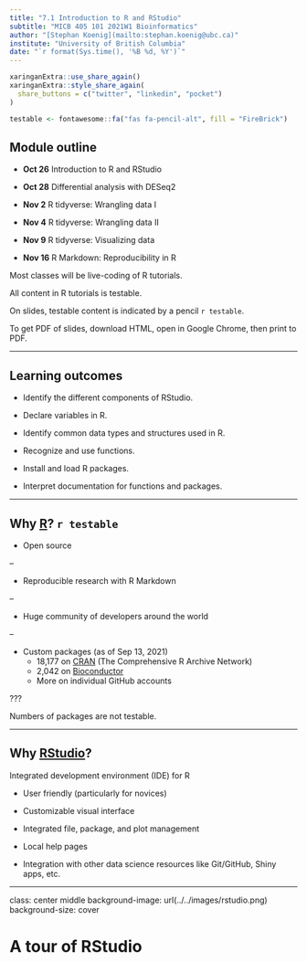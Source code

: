 ```yaml
---
title: "7.1 Introduction to R and RStudio"
subtitle: "MICB 405 101 2021W1 Bioinformatics"
author: "[Stephan Koenig](mailto:stephan.koenig@ubc.ca)"
institute: "University of British Columbia"
date: "`r format(Sys.time(), '%B %d, %Y')`"
---
```


```r
xaringanExtra::use_share_again()
xaringanExtra::style_share_again(
  share_buttons = c("twitter", "linkedin", "pocket")
)

testable <- fontawesome::fa("fas fa-pencil-alt", fill = "FireBrick")
```

## Module outline

- **Oct 26** Introduction to R and RStudio

- **Oct 28** Differential analysis with DESeq2

- **Nov 2** R tidyverse: Wrangling data I

- **Nov 4** R tidyverse: Wrangling data II

- **Nov 9** R tidyverse: Visualizing data

- **Nov 16** R Markdown: Reproducibility in R

Most classes will be live-coding of R tutorials.

All content in R tutorials is testable.

On slides, testable content is indicated by a pencil `r testable`.

To get PDF of slides, download HTML, open in Google Chrome, then print to PDF.

---

## Learning outcomes

- Identify the different components of RStudio.

- Declare variables in R.

- Identify common data types and structures used in R.

- Recognize and use functions.

- Install and load R packages.

- Interpret documentation for functions and packages.

---

## Why [R](https://cran.rproject.org/)? `r testable`

- Open source

--

- Reproducible research with R Markdown

--

- Huge community of developers around the world

--

- Custom packages (as of Sep 13, 2021)
    - 18,177 on [CRAN](https://cran.r-project.org/web/packages/available_packages_by_name.html) (The Comprehensive R Archive Network)
    - 2,042 on [Bioconductor](https://www.bioconductor.org/packages)
    - More on individual GitHub accounts

???

Numbers of packages are not testable.

---

## Why [RStudio](https://www.rstudio.com/)?

Integrated development environment (IDE) for R

- User friendly (particularly for novices)

- Customizable visual interface

- Integrated file, package, and plot management

- Local help pages

- Integration with other data science resources like Git/GitHub, Shiny apps, etc.

---

class: center middle
background-image: url(../../images/rstudio.png)
background-size: cover

# A tour of RStudio
